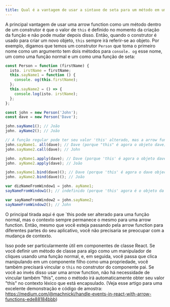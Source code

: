 ```yaml
---
title: Qual é a vantagem de usar a sintaxe de seta para um método em um constructor?
---
```


A principal vantagem de usar uma arrow function como um método dentro de um construtor é que o valor de `this` é definido no momento da criação da função e não pode mudar depois disso. Então, quando o construtor é usado para criar um novo objeto, `this` sempre irá referir-se ao objeto. Por exemplo, digamos que temos um construtor `Person` que toma o primeiro nome como um argumento tem dois métodos para `console. og` esse nome, um como uma função normal e um como uma função de seta:

```js
const Person = function (firstName) {
  isto. irstName = firstName;
  this.sayName1 = function () {
    console. og(this.firstName);
  };
  this.sayName2 = () => {
    console.log(isto. irstName);
  };
};

const john = new Person('John');
const dave = new Person('Dave');

john.sayName1(); // João
john. ayName2(); // João

// A função regular pode ter seu valor 'this' alterado, mas a arrow function não pode
john.sayName1. all(dave); // Dave (porque "this" é agora o objeto dave)
john.sayName2.call(dave); // John

john. ayName1.apply(dave); // Dave (porque 'this' é agora o objeto dave)
john. ayName2.apply(dave); // João

john.sayName1.bind(dave)(); // Dave (porque 'this' é agora o dave object)
john. ayName2.bind(dave)(); // João

var dizNameFromWindow1 = john. ayName1;
sayNameFromWindow1(); // indefinido (porque 'this' agora é o objeto da janela)

var sayNameFromWindow2 = john.sayName2;
sayNameFromWindow2(); // John
```

O principal tirada aqui é que \`this pode ser alterado para uma função normal, mas o contexto sempre permanece o mesmo para uma arrow function. Então, mesmo que você esteja passando pela arrow function para diferentes partes do seu aplicativo, você não precisaria se preocupar com a mudança de contexto.

Isso pode ser particularmente útil em componentes de classe React. Se você definir um método de classe para algo como um manipulador de cliques usando uma função normal, e, em seguida, você passa que clica manipulando em um componente filho como uma propriedade, você também precisará vincular o `this` no construtor do componente pai. Se você ao invés disso usar uma arrow function, não há necessidade de vincular também "this", como o método irá automaticamente obter seu valor "this" no contexto léxico que está encapsulado. (Veja esse artigo para uma excelente demonstração e código de amostra: https://medium.com/@machnicki/handle-events-in-react-with-arrow-functions-ede88184bbb)

